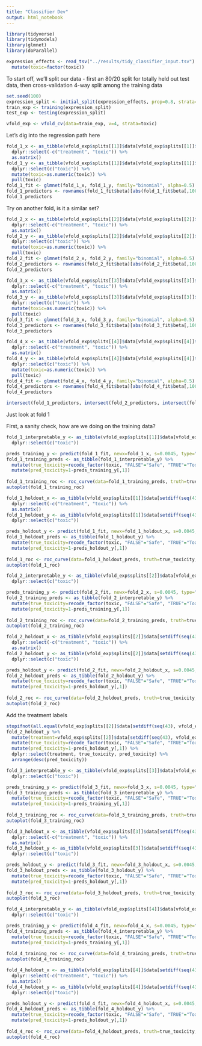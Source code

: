 ```yaml
---
title: "Classifier Dev"
output: html_notebook
---
```


```r
library(tidyverse)
library(tidymodels)
library(glmnet)
library(doParallel)
```

```r
expression_effects <- read_tsv("../results/tidy_classifier_input.tsv") %>%
  mutate(toxic=factor(toxic))
```

To start off, we'll split our data - first an 80/20 split for totally held out test data, then 
cross-validation 4-way split among the training data
```r
set.seed(100)
expression_split <- initial_split(expression_effects, prop=0.8, strata=toxic)
train_exp <- training(expression_split)
test_exp <- testing(expression_split)

vfold_exp <- vfold_cv(data=train_exp, v=4, strata=toxic)
```

<!-- Next, specify that treatment won't be used as a predictor -->
<!-- ```{r} -->
<!-- tox_recipe <- train_exp %>% -->
<!--   recipe(toxic ~ .) %>% -->
<!--   update_role(everything(), new_role="predictor") %>% -->
<!--   update_role(treatment, new_role="id variable") %>% -->
<!--   update_role(toxic, new_role="outcome") -->
<!-- summary(tox_recipe) -->
<!-- ``` -->

<!-- Set up a lasso-penalized logistic regression model -->
<!-- ```{r} -->
<!-- lambda_values <- tibble(penalty=c(0.1, 1, 3.162, 10, 31.62, 100, 316.2, 1000, 3162, 10000, 31620, 1e5)) -->
<!-- tox_model <- logistic_reg(penalty = tune(), mixture = double(1)) %>% -->
<!--   set_engine("glmnet", path_values=lambda_values$penalty) %>% -->
<!--   set_mode("classification") -->
<!-- ``` -->

<!-- Put these together into a workflow -->
<!-- ```{r} -->
<!-- tox_wflow <- workflow() %>% -->
<!--   add_recipe(tox_recipe) %>% -->
<!--   add_model(tox_model) -->
<!-- ``` -->

<!-- Tune the regularization hyperparameter -->
<!-- ```{r} -->
<!-- registerDoParallel(cores=5) -->
<!-- set.seed(2024) -->
<!-- tune_tox_results <- tune_grid(object=tox_wflow, resamples=vfold_exp, grid=lambda_values) -->
<!-- tuning_results <- tune_tox_results %>% -->
<!--   collect_metrics() -->

<!-- ggplot(filter(tuning_results, .metric=="accuracy"), aes(x=log10(penalty), y=mean)) + -->
<!--   geom_point() + -->
<!--   ylab("Accuracy") + -->
<!--   theme_classic() -->

<!-- ggplot(filter(tuning_results, .metric=="roc_auc"), aes(x=log10(penalty), y=mean)) + -->
<!--   geom_point() + -->
<!--   ylab("AUROC") + -->
<!--   theme_classic() -->

<!-- show_best(tune_tox_results, metric="accuracy", n=1) -->
<!-- ``` -->
Let's dig into the regression path here
```r
fold_1_x <- as_tibble(vfold_exp$splits[[1]]$data[vfold_exp$splits[[1]]$in_id,]) %>%
  dplyr::select(-c("treatment", "toxic")) %>%
  as.matrix()
fold_1_y <- as_tibble(vfold_exp$splits[[1]]$data[vfold_exp$splits[[1]]$in_id,]) %>%
  dplyr::select(c("toxic")) %>%
  mutate(toxic=as.numeric(toxic)) %>%
  pull(toxic)
fold_1_fit <- glmnet(fold_1_x, fold_1_y, family="binomial", alpha=0.5)
fold_1_predictors <- rownames(fold_1_fit$beta)[abs(fold_1_fit$beta[,100]) > 0]
fold_1_predictors
```

Try on another fold, is it a similar set?
```r
fold_2_x <- as_tibble(vfold_exp$splits[[2]]$data[vfold_exp$splits[[2]]$in_id,]) %>%
  dplyr::select(-c("treatment", "toxic")) %>%
  as.matrix()
fold_2_y <- as_tibble(vfold_exp$splits[[2]]$data[vfold_exp$splits[[2]]$in_id,]) %>%
  dplyr::select(c("toxic")) %>%
  mutate(toxic=as.numeric(toxic)) %>%
  pull(toxic)
fold_2_fit <- glmnet(fold_2_x, fold_2_y, family="binomial", alpha=0.5)
fold_2_predictors <- rownames(fold_2_fit$beta)[abs(fold_2_fit$beta[,100]) > 0]
fold_2_predictors
```

```r
fold_3_x <- as_tibble(vfold_exp$splits[[3]]$data[vfold_exp$splits[[3]]$in_id,]) %>%
  dplyr::select(-c("treatment", "toxic")) %>%
  as.matrix()
fold_3_y <- as_tibble(vfold_exp$splits[[3]]$data[vfold_exp$splits[[3]]$in_id,]) %>%
  dplyr::select(c("toxic")) %>%
  mutate(toxic=as.numeric(toxic)) %>%
  pull(toxic)
fold_3_fit <- glmnet(fold_3_x, fold_3_y, family="binomial", alpha=0.5)
fold_3_predictors <- rownames(fold_3_fit$beta)[abs(fold_3_fit$beta[,100]) > 0]
fold_3_predictors
```
```r
fold_4_x <- as_tibble(vfold_exp$splits[[4]]$data[vfold_exp$splits[[4]]$in_id,]) %>%
  dplyr::select(-c("treatment", "toxic")) %>%
  as.matrix()
fold_4_y <- as_tibble(vfold_exp$splits[[4]]$data[vfold_exp$splits[[4]]$in_id,]) %>%
  dplyr::select(c("toxic")) %>%
  mutate(toxic=as.numeric(toxic)) %>%
  pull(toxic)
fold_4_fit <- glmnet(fold_4_x, fold_4_y, family="binomial", alpha=0.5)
fold_4_predictors <- rownames(fold_4_fit$beta)[abs(fold_4_fit$beta[,100]) > 0]
fold_4_predictors
```

```r
intersect(fold_1_predictors, intersect(fold_2_predictors, intersect(fold_3_predictors, fold_4_predictors)))
```

<!-- Now dig into more detailed metrics - we cannot have any false negatives (safe, labeled toxic) -->
<!-- ```{r} -->
<!-- tox_final_model <- logistic_reg(penalty = 0.0045, mixture = 0.5) %>% -->
<!--   set_engine("glmnet") %>% -->
<!--   set_mode("classification") -->

<!-- tox_final_wflow <- workflow() %>% -->
<!--   add_recipe(tox_recipe) %>% -->
<!--   add_model(tox_final_model) -->

<!-- tox_fulltrain_fit <- fit(tox_final_wflow, data=train_exp) -->

<!-- add_preds <- train_exp %>% -->
<!--   mutate(predicted_toxicity=as.numeric(predict(tox_fulltrain_fit, new_data=train_exp)$.pred_class)) %>% -->
<!--   dplyr::select(treatment, toxic, predicted_toxicity)  -->
<!-- levels(add_preds$toxic) <- list("Toxic"  = "TRUE", "Safe" = "FALSE") -->
<!-- levels(add_preds$predicted_toxicity) <- list("Toxic"  = "TRUE", "Safe" = "FALSE") -->

<!-- tox_preds <- train_exp %>% dplyr::select(treatment, toxic) -->
<!-- levels(tox_preds$toxic) <- list("Toxic"  = "TRUE", "Safe" = "FALSE") -->
<!-- tox_preds$pred_tox_likelihood <- predict(tox_fulltrain_fit, new_data=test_exp, type="prob")$.pred_TRUE -->
<!-- tox_roc <- roc_curve(data=tox_preds, truth=toxic, pred_tox_likelihood) -->
<!-- autoplot(tox_roc) -->
<!-- ``` -->

Just look at fold 1

First, a sanity check, how are we doing on the training data?
```r
fold_1_interpretable_y <- as_tibble(vfold_exp$splits[[1]]$data[vfold_exp$splits[[1]]$in_id,]) %>%
  dplyr::select(c("toxic")) 

preds_training_y <- predict(fold_1_fit, newx=fold_1_x, s=0.0045, type="response")
fold_1_training_preds <- as_tibble(fold_1_interpretable_y) %>%
  mutate(true_toxicity=recode_factor(toxic, "FALSE"="Safe", "TRUE"="Toxic")) %>%
  mutate(pred_toxicity=1-preds_training_y[,1])
  
fold_1_training_roc <- roc_curve(data=fold_1_training_preds, truth=true_toxicity, pred_toxicity)
autoplot(fold_1_training_roc)

fold_1_holdout_x <- as_tibble(vfold_exp$splits[[1]]$data[setdiff(seq(43), vfold_exp$splits[[1]]$in_id),]) %>%
  dplyr::select(-c("treatment", "toxic")) %>%
  as.matrix()
fold_1_holdout_y <- as_tibble(vfold_exp$splits[[1]]$data[setdiff(seq(43), vfold_exp$splits[[1]]$in_id),]) %>%
  dplyr::select(c("toxic")) 

preds_holdout_y <- predict(fold_1_fit, newx=fold_1_holdout_x, s=0.0045, type="response")
fold_1_holdout_preds <- as_tibble(fold_1_holdout_y) %>%
  mutate(true_toxicity=recode_factor(toxic, "FALSE"="Safe", "TRUE"="Toxic")) %>%
  mutate(pred_toxicity=1-preds_holdout_y[,1])
  
fold_1_roc <- roc_curve(data=fold_1_holdout_preds, truth=true_toxicity, pred_toxicity)
autoplot(fold_1_roc)
```


```r
fold_2_interpretable_y <- as_tibble(vfold_exp$splits[[2]]$data[vfold_exp$splits[[2]]$in_id,]) %>%
  dplyr::select(c("toxic")) 

preds_training_y <- predict(fold_2_fit, newx=fold_2_x, s=0.0045, type="response")
fold_2_training_preds <- as_tibble(fold_2_interpretable_y) %>%
  mutate(true_toxicity=recode_factor(toxic, "FALSE"="Safe", "TRUE"="Toxic")) %>%
  mutate(pred_toxicity=1-preds_training_y[,1])
  
fold_2_training_roc <- roc_curve(data=fold_2_training_preds, truth=true_toxicity, pred_toxicity)
autoplot(fold_2_training_roc)

fold_2_holdout_x <- as_tibble(vfold_exp$splits[[2]]$data[setdiff(seq(43), vfold_exp$splits[[2]]$in_id),]) %>%
  dplyr::select(-c("treatment", "toxic")) %>%
  as.matrix()
fold_2_holdout_y <- as_tibble(vfold_exp$splits[[2]]$data[setdiff(seq(43), vfold_exp$splits[[2]]$in_id),]) %>%
  dplyr::select(c("toxic")) 

preds_holdout_y <- predict(fold_2_fit, newx=fold_2_holdout_x, s=0.0045, type="response")
fold_2_holdout_preds <- as_tibble(fold_2_holdout_y) %>%
  mutate(true_toxicity=recode_factor(toxic, "FALSE"="Safe", "TRUE"="Toxic")) %>%
  mutate(pred_toxicity=1-preds_holdout_y[,1])
  
fold_2_roc <- roc_curve(data=fold_2_holdout_preds, truth=true_toxicity, pred_toxicity)
autoplot(fold_2_roc)
```
Add the treatment labels
```r
stopifnot(all.equal(vfold_exp$splits[[2]]$data[setdiff(seq(43), vfold_exp$splits[[2]]$in_id),]$toxic, fold_2_holdout_preds$toxic))
fold_2_holdout_y %>%
  mutate(treatment=vfold_exp$splits[[2]]$data[setdiff(seq(43), vfold_exp$splits[[2]]$in_id),]$treatment) %>%
  mutate(true_toxicity=recode_factor(toxic, "FALSE"="Safe", "TRUE"="Toxic")) %>%
  mutate(pred_toxicity=1-preds_holdout_y[,1]) %>% 
  dplyr::select(treatment, true_toxicity, pred_toxicity) %>%
  arrange(desc(pred_toxicity))
```


```r
fold_3_interpretable_y <- as_tibble(vfold_exp$splits[[3]]$data[vfold_exp$splits[[3]]$in_id,]) %>%
  dplyr::select(c("toxic")) 

preds_training_y <- predict(fold_3_fit, newx=fold_3_x, s=0.0045, type="response")
fold_3_training_preds <- as_tibble(fold_3_interpretable_y) %>%
  mutate(true_toxicity=recode_factor(toxic, "FALSE"="Safe", "TRUE"="Toxic")) %>%
  mutate(pred_toxicity=1-preds_training_y[,1])
  
fold_3_training_roc <- roc_curve(data=fold_3_training_preds, truth=true_toxicity, pred_toxicity)
autoplot(fold_3_training_roc)

fold_3_holdout_x <- as_tibble(vfold_exp$splits[[3]]$data[setdiff(seq(43), vfold_exp$splits[[3]]$in_id),]) %>%
  dplyr::select(-c("treatment", "toxic")) %>%
  as.matrix()
fold_3_holdout_y <- as_tibble(vfold_exp$splits[[3]]$data[setdiff(seq(43), vfold_exp$splits[[3]]$in_id),]) %>%
  dplyr::select(c("toxic")) 

preds_holdout_y <- predict(fold_3_fit, newx=fold_3_holdout_x, s=0.0045, type="response")
fold_3_holdout_preds <- as_tibble(fold_3_holdout_y) %>%
  mutate(true_toxicity=recode_factor(toxic, "FALSE"="Safe", "TRUE"="Toxic")) %>%
  mutate(pred_toxicity=1-preds_holdout_y[,1])
  
fold_3_roc <- roc_curve(data=fold_3_holdout_preds, truth=true_toxicity, pred_toxicity)
autoplot(fold_3_roc)
```

```r
fold_4_interpretable_y <- as_tibble(vfold_exp$splits[[4]]$data[vfold_exp$splits[[4]]$in_id,]) %>%
  dplyr::select(c("toxic")) 

preds_training_y <- predict(fold_4_fit, newx=fold_4_x, s=0.0045, type="response")
fold_4_training_preds <- as_tibble(fold_4_interpretable_y) %>%
  mutate(true_toxicity=recode_factor(toxic, "FALSE"="Safe", "TRUE"="Toxic")) %>%
  mutate(pred_toxicity=1-preds_training_y[,1])
  
fold_4_training_roc <- roc_curve(data=fold_4_training_preds, truth=true_toxicity, pred_toxicity)
autoplot(fold_4_training_roc)

fold_4_holdout_x <- as_tibble(vfold_exp$splits[[4]]$data[setdiff(seq(43), vfold_exp$splits[[4]]$in_id),]) %>%
  dplyr::select(-c("treatment", "toxic")) %>%
  as.matrix()
fold_4_holdout_y <- as_tibble(vfold_exp$splits[[4]]$data[setdiff(seq(43), vfold_exp$splits[[4]]$in_id),]) %>%
  dplyr::select(c("toxic")) 

preds_holdout_y <- predict(fold_4_fit, newx=fold_4_holdout_x, s=0.0045, type="response")
fold_4_holdout_preds <- as_tibble(fold_4_holdout_y) %>%
  mutate(true_toxicity=recode_factor(toxic, "FALSE"="Safe", "TRUE"="Toxic")) %>%
  mutate(pred_toxicity=1-preds_holdout_y[,1])
  
fold_4_roc <- roc_curve(data=fold_4_holdout_preds, truth=true_toxicity, pred_toxicity)
autoplot(fold_4_roc)
```